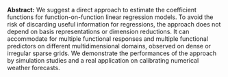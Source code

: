 <span>**Abstract:**</span> We suggest a direct approach to estimate the coefficient functions for
function-on-function linear regression models. To avoid the risk of
discarding useful information for regressions, the approach does not
depend on basis representations or dimension reductions. It can
accommodate for multiple functional responses and multiple functional
predictors on different multidimensional domains, observed on dense or
irregular sparse grids. We demonstrate the performances of the approach
by simulation studies and a real application on calibrating numerical
weather forecasts.
